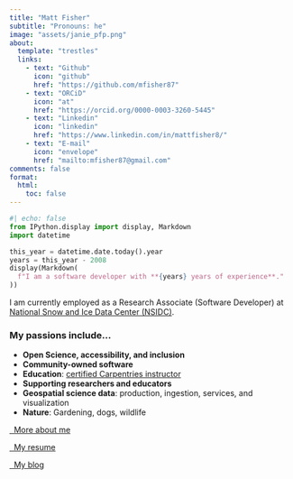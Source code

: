 ```yaml
---
title: "Matt Fisher"
subtitle: "Pronouns: he"
image: "assets/janie_pfp.png"
about:
  template: "trestles"
  links:
    - text: "Github"
      icon: "github"
      href: "https://github.com/mfisher87"
    - text: "ORCiD"
      icon: "at"
      href: "https://orcid.org/0000-0003-3260-5445"
    - text: "Linkedin"
      icon: "linkedin"
      href: "https://www.linkedin.com/in/mattfisher8/"
    - text: "E-mail"
      icon: "envelope"
      href: "mailto:mfisher87@gmail.com"
comments: false
format:
  html:
    toc: false
---
```


<!-- TODO: Update this code when Quarto 1.4 is released:
  https://github.com/quarto-dev/quarto-cli/pull/6190
-->
```python
#| echo: false
from IPython.display import display, Markdown
import datetime

this_year = datetime.date.today().year
years = this_year - 2008
display(Markdown(
  f"I am a software developer with **{years} years of experience**."
))
```

I am currently employed as a Research Associate (Software Developer) at
[National Snow and Ice Data Center (NSIDC)](https://nsidc.org).


### My passions include...

* **Open Science, accessibility, and inclusion**
* **Community-owned software**
* **Education**: [certified Carpentries instructor](/about/my-work/other-roles/carptentries-instructor.md)
* **Supporting researchers and educators**
* **Geospatial science data**: production, ingestion, services, and visualization
* **Nature**: Gardening, dogs, wildlife

:::{.d-grid .gap-2 .blockfix}
[<i class="bi bi-person-fill"></i>&nbsp;&nbsp;More about me](/about){.btn .btn-success role="button"}

[<i class="bi bi-file-earmark-person-fill"></i>&nbsp;&nbsp;My resume](/resume.pdf){.btn .btn-primary role="button"}

[<i class="bi bi-megaphone-fill"></i>&nbsp;&nbsp;My blog](/posts){.btn .btn-primary role="button"}
:::
